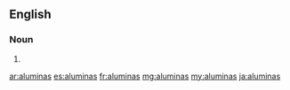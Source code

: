 ==English==

===Noun===
{{head|en|noun plural form}}

# {{plural of|alumina|lang=en}}

[[ar:aluminas]]
[[es:aluminas]]
[[fr:aluminas]]
[[mg:aluminas]]
[[my:aluminas]]
[[ja:aluminas]]